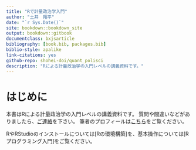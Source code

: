 ```yaml
--- 
title: "Rで計量政治学入門"
author: "土井　翔平"
date: "`r Sys.Date()`"
site: bookdown::bookdown_site
output: bookdown::gitbook
documentclass: bxjsarticle
bibliography: [book.bib, packages.bib]
biblio-style: apalike
link-citations: yes
github-repo: shohei-doi/quant_polisci
description: "Rによる計量政治学の入門レベルの講義資料です。"
---
```


# はじめに {-#index}

本書はRによる計量政治学の入門レベルの講義資料です。
質問や間違いなどがありましたら、[ご連絡](mailto:shohei.doi0504@gmail.com)を下さい。
筆者のプロフィールは[こちら](https://shohei-doi.github.io/)をご覧ください。

RやRStudioのインストールについては[Rの環境構築]を、基本操作については[Rプログラミング入門]をご覧ください。
